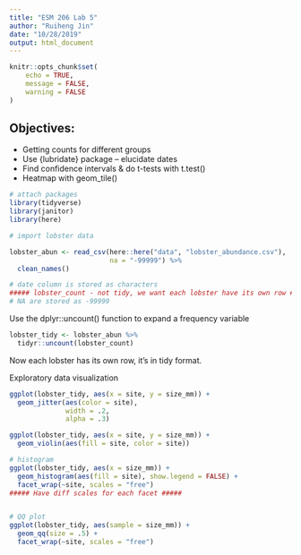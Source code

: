 ```yaml
---
title: "ESM 206 Lab 5"
author: "Ruiheng Jin"
date: "10/28/2019"
output: html_document
---
```


```r
knitr::opts_chunk$set(
	echo = TRUE,
	message = FALSE,
	warning = FALSE
)
```

## Objectives:

- Getting counts for different groups
- Use {lubridate} package -- elucidate dates
- Find confidence intervals & do t-tests with t.test()
- Heatmap with geom_tile()

```r
# attach packages
library(tidyverse)
library(janitor)
library(here)
```

```r
# import lobster data

lobster_abun <- read_csv(here::here("data", "lobster_abundance.csv"),
                         na = "-99999") %>% 
  clean_names()

# date column is stored as characters
##### lobster_count - not tidy, we want each lobster have its own row #####
# NA are stored as -99999
```

Use the dplyr::uncount() function to expand a frequency variable

```r
lobster_tidy <- lobster_abun %>%
  tidyr::uncount(lobster_count)
```
Now each lobster has its own row, it's in tidy format.


Exploratory data visualization
```r
ggplot(lobster_tidy, aes(x = site, y = size_mm)) +
  geom_jitter(aes(color = site), 
              width = .2,
              alpha = .3)

ggplot(lobster_tidy, aes(x = site, y = size_mm)) +
  geom_violin(aes(fill = site, color = site))

# histogram
ggplot(lobster_tidy, aes(x = size_mm)) +
  geom_histogram(aes(fill = site), show.legend = FALSE) +
  facet_wrap(~site, scales = "free")
##### Have diff scales for each facet #####


# QQ plot 
ggplot(lobster_tidy, aes(sample = size_mm)) +
  geom_qq(size = .5) + 
  facet_wrap(~site, scales = "free")
```


























